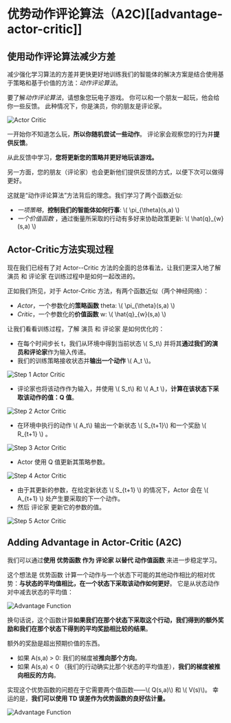 # **优势动作评论算法**（A2C)[[advantage-actor-critic]]

## 使用动作评论算法减少方差

减少强化学习算法的方差并更快更好地训练我们的智能体的解决方案是结合使用基于策略和基于价值的方法：*动作评论算法*。

要了解*动作评论算法*，请想象您玩电子游戏。 你可以和一个朋友一起玩，他会给你一些反馈。 此种情况下，你是演员，你的朋友是评论家。

<img src="https://huggingface.co/datasets/huggingface-deep-rl-course/course-images/resolve/main/en/unit8/ac.jpg" alt="Actor Critic"/>

一开始你不知道怎么玩，**所以你随机尝试一些动作**。 评论家会观察您的行为并**提供反馈**。

从此反馈中学习，**您将更新您的策略并更好地玩该游戏。**

另一方面，您的朋友（评论家）也会更新他们提供反馈的方式，以便下次可以做得更好。

这就是“动作评论算法”方法背后的理念。我们学习了两个函数近似:

- *一项策略*，**控制我们的智能体如何行事**: \\( \pi_{\theta}(s,a) \\)
- *一个价值函数*  ，通过衡量所采取的行动有多好来协助政策更新: \\( \hat{q}_{w}(s,a) \\)

## Actor-Critic方法实现过程

现在我们已经有了对 Actor--Critic 方法的全面的总体看法，让我们更深入地了解 演员 和 评论家 在训练过程中是如何一起改进的。

正如我们所见，对于 Actor-Critic 方法，有两个函数近似（两个神经网络）：

- *Actor*，一个参数化的**策略函数** theta: \\( \pi_{\theta}(s,a) \\)
- *Critic*，一个参数化的**价值函数** w: \\( \hat{q}_{w}(s,a) \\)

让我们看看训练过程，了解 演员 和 评论家 是如何优化的：

- 在每个时间步长 t，我们从环境中得到当前状态 \\( S_t\\) 并将其**通过我们的演员和评论家**作为输入传递。
- 我们的训练策略接收状态并**输出一个动作** \\( A_t \\)。

<img src="https://huggingface.co/datasets/huggingface-deep-rl-course/course-images/resolve/main/en/unit8/step1.jpg" alt="Step 1 Actor Critic"/>

- 评论家也将该动作作为输入，并使用 \\( S_t\\) 和 \\( A_t \\)，**计算在该状态下采取该动作的值：Q 值**。

<img src="https://huggingface.co/datasets/huggingface-deep-rl-course/course-images/resolve/main/en/unit8/step2.jpg" alt="Step 2 Actor Critic"/>

- 在环境中执行的动作 \\( A_t\\) 输出一个新状态 \\( S_{t+1}\\) 和一个奖励 \\( R_{t+1} \\) 。

<img src="https://huggingface.co/datasets/huggingface-deep-rl-course/course-images/resolve/main/en/unit8/step3.jpg" alt="Step 3 Actor Critic"/>

- Actor 使用 Q 值更新其策略参数。

<img src="https://huggingface.co/datasets/huggingface-deep-rl-course/course-images/resolve/main/en/unit8/step4.jpg" alt="Step 4 Actor Critic"/>

- 由于其更新的参数，在给定新状态 \\( S_{t+1} \\) 的情况下，Actor 会在 \\( A_{t+1} \\) 处产生要采取的下一个动作。
- 然后 评论家 更新它的参数的值。

<img src="https://huggingface.co/datasets/huggingface-deep-rl-course/course-images/resolve/main/en/unit8/step5.jpg" alt="Step 5 Actor Critic"/>

## Adding Advantage in Actor-Critic (A2C)

我们可以通过**使用 优势函数 作为 评论家 以替代 动作值函数** 来进一步稳定学习。

这个想法是 优势函数 计算一个动作与一个状态下可能的其他动作相比的相对优势：**与状态的平均值相比，在一个状态下采取该动作如何更好**。 它是从状态动作对中减去状态的平均值：

<img src="https://huggingface.co/datasets/huggingface-deep-rl-course/course-images/resolve/main/en/unit8/advantage1.jpg" alt="Advantage Function"/>

换句话说，这个函数计算**如果我们在那个状态下采取这个行动，我们得到的额外奖励和我们在那个状态下得到的平均奖励相比较的结果**。

额外的奖励是超出预期价值的东西。

- 如果 A(s,a) > 0: 我们的梯度被**推向那个方向**。
- 如果 A(s,a) < 0 （我们的行动确实比那个状态的平均值差），**我们的梯度被推向相反的方向**。

实现这个优势函数的问题在于它需要两个值函数——\\( Q(s,a)\\) 和 \\( V(s)\\)。 幸运的是，**我们可以使用 TD 误差作为优势函数的良好估计量。**

<img src="https://huggingface.co/datasets/huggingface-deep-rl-course/course-images/resolve/main/en/unit8/advantage2.jpg" alt="Advantage Function"/>
